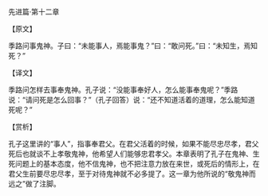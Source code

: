 

先进篇·第十二章

【原文】

季路问事鬼神。子曰：“未能事人，焉能事鬼？”曰：“敢问死。”曰：“未知生，焉知死？”

【译文】

季路问怎样去事奉鬼神。孔子说：“没能事奉好人，怎么能事奉鬼呢？”季路说：“请问死是怎么回事？”（孔子回答）说：“还不知道活着的道理，怎么能知道死呢？”

【赏析】

孔子这里讲的“事人”，指事奉君父。在君父活着的时候，如果不能尽忠尽孝，君父死后也就谈不上孝敬鬼神，他希望人们能够忠君孝父。本章表明了孔子在鬼神、生死问题上的基本态度，他不信鬼神，也不把注意力放在来世，或死后的情形上，在君父生前要尽忠尽孝，至于对待鬼神就不必多提了。这一章为他所说的“敬鬼神而远之”做了注脚。

